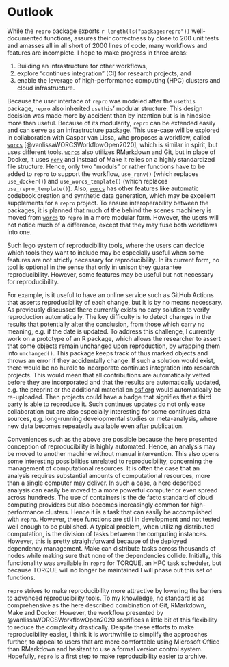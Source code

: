 # Outlook

While the `repro` package exports `r length(ls("package:repro"))` well-documented functions, assures their correctness by close to 200 unit tests and amasses all in all short of 2000 lines of code, many workflows and features are incomplete.
I hope to make progress in three areas:

1. Building an infrastructure for other workflows,
2. explore "continues integration" (CI) for research projects, and
3. enable the leverage of high-performance computing (HPC) clusters and cloud infrastructure.

Because the user interface of `repro` was modeled after the `usethis` package, `repro` also inherited `usethis`' modular structure.
This design decision was made more by accident than by intention but is in hindside more than useful.
Because of its modularity, `repro` can be extended easily and can serve as an infrastructure package.
This use-case will be explored in collaboration with Caspar van Lissa, who proposes a workflow, called [`worcs`](https://cjvanlissa.github.io/worcs/) [@vanlissaWORCSWorkflowOpen2020], which is similar in spirit, but uses different tools.
[`worcs`](https://cjvanlissa.github.io/worcs/) also utilizes RMarkdown and Git, but in place of Docker, it uses [`renv`](https://rstudio.github.io/renv/articles/renv.html) and instead of Make it relies on a highly standardized file structure.
Hence, only two "moduls" or rather functions have to be added to `repro` to support the workflow, `use_renv()` (which replaces `use_docker()`) and `use_worcs_template()` (which replaces `use_repro_template()`).
Also, [`worcs`](https://cjvanlissa.github.io/worcs/) has other features like automatic codebook creation and synthetic data generation, which may be excellent supplements for a `repro` project.
To ensure interoperability between the packages, it is planned that much of the behind the scenes machinery is moved from [`worcs`](https://cjvanlissa.github.io/worcs/) to `repro` in a more modular form.
However, the users will not notice much of a difference, except that they may fuse both workflows into one.

Such lego system of reproducibility tools, where the users can decide which tools they want to include may be especially useful when some features are not strictly necessary for reproducibility.
In its current form, no tool is optional in the sense that only in unison they guarantee reproducibility.
However, some features may be useful but not necessary for reproducibility.

For example, is it useful to have an online service such as GitHub Actions that asserts reproducibility of each change, but it is by no means necessary.
As previously discussed there currently exists no easy solution to verify reproduction automatically.
The key difficulty is to detect changes in the results that potentially alter the conclusion, from those which carry no meaning, e.g. if the date is updated.
To address this challenge, I currently work on a prototype of an R package, which allows the researcher to assert that some objects remain unchanged upon reproduction, by wrapping them into `unchanged()`.
This package keeps track of thus marked objects and throws an error if they accidentally change.
If such a solution would exist, there would be no hurdle to incorporate continues integration into research projects.
This would mean that all contributions are automatically vetted before they are incorporated and that the results are automatically updated, e.g. the preprint or the additional material on [osf.org](osf.org) would automatically be re-uploaded.
Then projects could have a badge that signifies that a third party is able to reproduce it.
Such continues updates do not only ease collaboration but are also especially interesting for some continues data sources, e.g. long-running developmental studies or meta-analysis, where new data becomes repeatedly available even after publication.

Conveniences such as the above are possible because the here presented conception of reproducibility is highly automated.
Hence, an analysis may be moved to another machine without manual intervention.
This also opens some interesting possibilities unrelated to reproducibility, concerning the management of computational resources.
It is often the case that an analysis requires substantial amounts of computational resources, more than a single computer may deliver.
In such a case, a here described analysis can easily be moved to a more powerful computer or even spread across hundreds.
The use of containers is the de facto standard of cloud computing providers but also becomes increasingly common for high-performance clusters.
Hence it is a task that can easily be accomplished with `repro`.
However, these functions are still in development and not tested well enough to be published.
A typical problem, when utilizing distributed computation, is the division of tasks between the computing instances.
However, this is pretty straightforward because of the deployed dependency management.
Make can distribute tasks across thousands of nodes while making sure that none of the dependencies collide.
Initially, this functionality was available in `repro` for TORQUE, an HPC task scheduler, but because TORQUE will no longer be maintained I will phase out this set of functions.

`repro` strives to make reproducibility more attractive by lowering the barriers to advanced reproducibility tools.
To my knowledge, no standard is as comprehensive as the here described combination of Git, RMarkdown, Make and Docker.
However, the workflow presented by @vanlissaWORCSWorkflowOpen2020 sacrifices a little bit of this flexibility to reduce the complexity drastically.
Despite these efforts to make reproducibility easier, I think it is worthwhile to simplify the approaches further, to appeal to users that are more comfortable using Microsoft Office than RMarkdown and hesitant to use a formal version control system.
Hopefully, `repro` is a first step to make reproducibility easier to archive.
